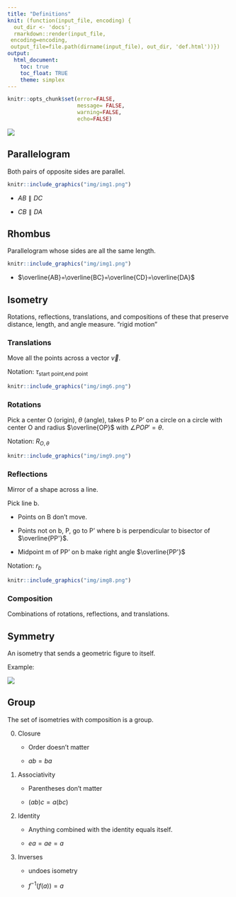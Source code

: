 ```yaml
---
title: "Definitions"
knit: (function(input_file, encoding) {
  out_dir <- 'docs';
  rmarkdown::render(input_file,
 encoding=encoding,
 output_file=file.path(dirname(input_file), out_dir, 'def.html'))})
output:
  html_document:
    toc: true
    toc_float: TRUE
    theme: simplex
---
```


```r
knitr::opts_chunk$set(error=FALSE, 
                      message= FALSE,
                      warning=FALSE,
                      echo=FALSE)
```

![](https://media.giphy.com/media/3FQvdeipKo9Ywvx09W/giphy.gif)

## Parallelogram 

Both pairs of opposite sides are parallel. 


```r
knitr::include_graphics("img/img1.png")
```

- $AB\parallel DC$

- $CB\parallel DA$


## Rhombus

Parallelogram whose sides are all the same length. 

```r
knitr::include_graphics("img/img1.png")
```

- $\overline{AB}=\overline{BC}=\overline{CD}=\overline{DA}$

## Isometry

Rotations, reflections, translations, and compositions of these that preserve distance, length, and angle measure. “rigid motion”

### Translations

Move all the points across a vector $\vec{v}$. 

Notation: $\tau_{\text{start point,end point}}$

```r
knitr::include_graphics("img/img6.png")
```

### Rotations 

Pick a center O (origin), $\theta$ (angle), takes P to P' on a circle on a circle with center O and radius $\overline{OP}$ with $\angle POP'=\theta$. 

Notation: $R_{O,\theta}$

```r
knitr::include_graphics("img/img9.png")
```

### Reflections 

Mirror of a shape across a line. 

Pick line b. 

- Points on B don't move.

- Points not on b, P, go to P' where b is perpendicular to bisector of $\overline{PP'}$. 

- Midpoint m of PP' on b make right angle $\overline{PP'}$

Notation: $r_{b}$

```r
knitr::include_graphics("img/img8.png")
```

### Composition

Combinations of rotations, reflections, and translations. 

## Symmetry

An isometry that sends a geometric figure to itself.

Example: 

![](https://i0.wp.com/www.mathswithmum.com/wp-content/uploads/2021/07/Rotational-Symmetry-1.gif?resize=600%2C450&ssl=1)

## Group 

The set of isometries with composition is a group. 

0. Closure 

    - Order doesn't matter

    - $ab=ba$

1. Associativity 

    - Parentheses don't matter

    - $(ab)c=a(bc)$

2. Identity 

    - Anything combined with the identity equals itself.

    - $ea=ae=a$

3. Inverses 

    - undoes isometry 

    - $f^{-1}(f(a))=a$






